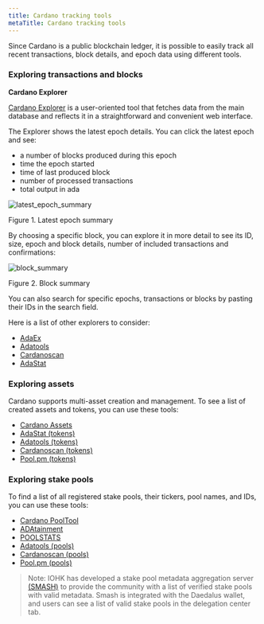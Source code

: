```yaml
---
title: Cardano tracking tools
metaTitle: Cardano tracking tools
---
```


Since Cardano is a public blockchain ledger, it is possible to easily track all
recent transactions, block details, and epoch data using different tools.

### Exploring transactions and blocks

**Cardano Explorer**

[Cardano Explorer](https://explorer.cardano.org/en) is a user-oriented tool that
fetches data from the main database and reflects it in a straightforward and
convenient web interface.

The Explorer shows the latest epoch details. You can click the latest epoch and
see:

- a number of blocks produced during this epoch
- time the epoch started
- time of last produced block
- number of processed transactions
- total output in ada

![latest_epoch_summary](latest_epoch_summary.png)

Figure 1. Latest epoch summary

By choosing a specific block, you can explore it in more detail to see its ID,
size, epoch and block details, number of included transactions and
confirmations:

![block_summary](block_summary.png)

Figure 2. Block summary

You can also search for specific epochs, transactions or blocks by pasting their
IDs in the search field.

Here is a list of other explorers to consider:

- [AdaEx](https://adaex.org/)
- [Adatools](https://adatools.io/transactions)
- [Cardanoscan](https://cardanoscan.io/transactions)
- [AdaStat](https://adastat.net/transactions)

### Exploring assets

Cardano supports multi-asset creation and management. To see a list of created
assets and tokens, you can use these tools:

- [Cardano Assets](https://cardanoassets.com/)
- [AdaStat (tokens)](https://adastat.net/tokens)
- [Adatools (tokens)](https://adatools.io/tokens)
- [Cardanoscan (tokens)](https://cardanoscan.io/tokens)
- [Pool.pm (tokens)](https://pool.pm/tokens)

### Exploring stake pools

To find a list of all registered stake pools, their tickers, pool names, and
IDs, you can use these tools:

- [Cardano PoolTool](https://pooltool.io/)
- [ADAtainment](https://www.adatainment.com/index.php?page=home&lang=en)
- [POOLSTATS](https://poolstats.org/#)
- [Adatools (pools)](https://adatools.io/pools)
- [Cardanoscan (pools)](https://cardanoscan.io/pools)
- [Pool.pm (pools)](https://pool.pm/search)
   
> Note: IOHK has developed a stake pool metadata aggregation server [(SMASH)](/getting-started/operating-a-stake-pool/SMASH) to provide the community with a list of verified stake pools with valid metadata. Smash is integrated with the Daedalus wallet, and users can see a list of valid stake pools in the delegation center tab.
